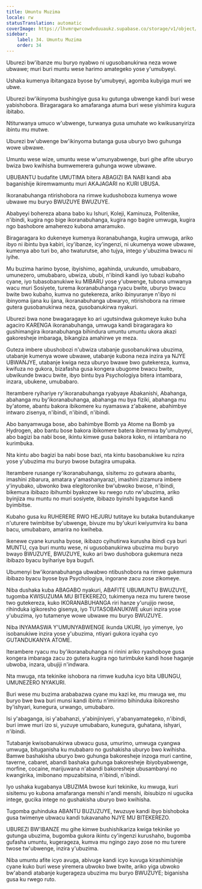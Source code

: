 ```yaml
---
title: Umuntu Muzima
locale: rw
statusTranslation: automatic
coverImage: https://lhvmrqwrcowdvduuaukz.supabase.co/storage/v1/object/public/strapi-uploads/small_cover-educacion-fundamental.webp-2d51a7828a2b1309555be27f7e2a61a0.webp
sidebar:
    label: 34. Umuntu Muzima
    order: 34
---
```

Uburezi bw'ibanze mu buryo nyabwo ni ugusobanukirwa neza wowe ubwawe; muri buri muntu wese harimo amategeko yose y'umubyeyi.

Ushaka kumenya ibitangaza byose by'umubyeyi, agomba kubyiga muri we ubwe.

Uburezi bw'ikinyoma bushingiye gusa ku gutunga ubwenge kandi buri wese yabishobora. Biragaragara ko amafaranga atuma buri wese yishimira kugura ibitabo.

Ntiturwanya umuco w'ubwenge, turwanya gusa umuhate wo kwikusanyiriza ibintu mu mutwe.

Uburezi bw'ubwenge bw'ikinyoma butanga gusa uburyo bwo guhunga wowe ubwawe.

Umuntu wese wize, umuntu wese w'umunyabwenge, buri gihe afite uburyo bwiza bwo kwihisha bumwemerera guhunga wowe ubwawe.

UBUBANTU budafite UMUTIMA bitera ABAGIZI BA NABI kandi aba baganishije ikiremwamuntu muri AKAJAGARI no KURI UBUSA.

Ikoranabuhanga ntirishobora na rimwe kudushoboza kumenya wowe ubwawe mu buryo BWUZUYE BWUZUYE.

Ababyeyi bohereza abana babo ku Ishuri, Koleji, Kaminuza, Politenike, n'ibindi, kugira ngo bige ikoranabuhanga, kugira ngo bagire umwuga, kugira ngo bashobore amaherezo kubona amaramuko.

Biragaragara ko dukeneye kumenya ikoranabuhanga, kugira umwuga, ariko ibyo ni ibintu bya kabiri, icy'ibanze, icy'ingenzi, ni ukumenya wowe ubwawe, kumenya abo turi bo, aho twaturutse, aho tujya, intego y'ubuzima bwacu ni iyihe.

Mu buzima harimo byose, ibyishimo, agahinda, urukundo, umubabaro, umunezero, umubabaro, ubwiza, ububi, n'ibindi kandi iyo tubazi kubaho cyane, iyo tubasobanukiwe ku MIBARU yose y'ubwenge, tubona umwanya wacu muri Sosiyete, turema ikoranabuhanga ryacu bwite, uburyo bwacu bwite bwo kubaho, kumva no gutekereza, ariko ibinyuranye n'ibyo ni ibinyoma ijana ku ijana, ikoranabuhanga ubwaryo, ntirishobora na rimwe gutera gusobanukirwa neza, gusobanukirwa nyakuri.

Uburezi bwa none bwagaragaye ko ari ugutsindwa gukomeye kuko buha agaciro KARENGA ikoranabuhanga, umwuga kandi biragaragara ko gushimangira ikoranabuhanga bihindura umuntu umuntu ukora akazi gakoresheje imbaraga, bikangiza amahirwe ye meza.

Guteza imbere ubushobozi n'ubwiza utabanje gusobanukirwa ubuzima, utabanje kumenya wowe ubwawe, utabanje kubona neza inzira ya NJYE UBWANJYE, utabanje kwiga neza uburyo bwawe bwo gutekereza, kumva, kwifuza no gukora, bizafasha gusa kongera ubugome bwacu bwite, ubwikunde bwacu bwite, ibyo bintu bya Psychologiya bitera intambara, inzara, ubukene, umubabaro.

Iterambere ryihariye ry'ikoranabuhanga ryabyaye Abakanishi, Abahanga, abahanga mu by'ikoranabuhanga, abahanga mu bya fiziki, abahanga mu by'atome, abantu bakora ibikomere ku nyamaswa z'abakene, abahimbye intwaro zisenya, n'ibindi, n'ibindi, n'ibindi.

Abo banyamwuga bose, abo bahimbye Bomb ya Atome na Bomb ya Hydrogen, abo bantu bose bakora ibikomere batera ibiremwa by'umubyeyi, abo bagizi ba nabi bose, ikintu kimwe gusa bakora koko, ni intambara no kurimbuka.

Nta kintu abo bagizi ba nabi bose bazi, nta kintu basobanukiwe ku nzira yose y'ubuzima mu buryo bwose butagira umupaka.

Iterambere rusange ry'ikoranabuhanga, sisitemu zo gutwara abantu, imashini zibarura, amatara y'amashanyarazi, imashini zizamura imbere y'inyubako, ubwonko bwa elegitoronike bw'ubwoko bwose, n'ibindi, bikemura ibibazo ibihumbi byakozwe ku rwego ruto rw'ubuzima, ariko byinjiza mu muntu no muri sosiyete, ibibazo byinshi byagutse kandi byimbitse.

Kubaho gusa ku RUHERERE RWO HEJURU tutitaye ku butaka butandukanye n'uturere twimbitse by'ubwenge, bivuze mu by'ukuri kwiyumvira ku bana bacu, umubabaro, amarira no kwiheba.

Ikenewe cyane kurusha byose, ikibazo cyihutirwa kurusha ibindi cya buri MUNTU, cya buri muntu wese, ni ugusobanukirwa ubuzima mu buryo bwayo BWUZUYE, BWUZUYE, kuko ari bwo dushobora gukemura neza ibibazo byacu byihariye bya bugufi.

Ubumenyi bw'ikoranabuhanga ubwabwo ntibushobora na rimwe gukemura ibibazo byacu byose bya Psychologiya, ingorane zacu zose zikomeye.

Niba dushaka kuba ABAGABO nyakuri, ABAFITE UBUMUNTU BWUZUYE, tugomba KWISUZUMA MU BITEKEREZO, tukimenya neza mu turere twose two gutekereza, kuko IKORANABUHANGA riri hanze y'urujijo rwose, rihinduka igikoresho gisenya, iyo TUTASOBANUKIWE ukuri inzira yose y'ubuzima, iyo tutamenye wowe ubwawe mu buryo BWUZUYE.

Niba INYAMASWA Y'UMUNYABWENGE ikunda UKURI, iyo yimenye, iyo isobanukiwe inzira yose y'ubuzima, ntiyari gukora icyaha cyo GUTANDUKANYA ATOME.

Iterambere ryacu mu by'ikoranabuhanga ni rinini ariko ryashoboye gusa kongera imbaraga zacu zo gutera kugira ngo turimbuke kandi hose haganje ubwoba, inzara, ubujiji n'indwara.

Nta mwuga, nta tekinike ishobora na rimwe kuduha icyo bita UBUNGU, UMUNEZERO NYAKURI.

Buri wese mu buzima arababazwa cyane mu kazi ke, mu mwuga we, mu buryo bwe bwa buri munsi kandi ibintu n'imirimo bihinduka ibikoresho by'ishyari, kunegura, urwango, umubabaro.

Isi y'abaganga, isi y'abahanzi, y'abinjiniyeri, y'abanyamategeko, n'ibindi, buri imwe muri izo si, yuzuye umubabaro, kunegura, guhatana, ishyari, n'ibindi.

Tutabanje kwisobanukirwa ubwacu gusa, umurimo, umwuga cyangwa umwuga, bituganisha ku mubabaro no gushakisha uburyo bwo kwihisha. Bamwe bashakisha uburyo bwo guhunga bakoresheje inzoga muri cantine, taverne, cabaret, abandi bashaka guhunga bakoresheje ibiyobyabwenge, morfine, cocaine, marijuwana n'abandi bakoresheje ubusambanyi no kwangirika, imibonano mpuzabitsina, n'ibindi, n'ibindi.

Iyo ushaka kugabanya UBUZIMA bwose kuri tekinike, ku mwuga, kuri sisitemu yo kubona amafaranga menshi n'andi menshi, ibisubizo ni ugucika intege, gucika intege no gushakisha uburyo bwo kwihisha.

Tugomba guhinduka ABANTU BUZUZUYE, twuzuye kandi ibyo bishoboka gusa twimenye ubwacu kandi tukavanaho NJYE MU BITEKEREZO.

UBUREZI BW'IBANZE mu gihe kimwe bushishikariza kwiga tekinike yo gutunga ubuzima, bugomba gukora ikintu cy'ingenzi kurushaho, bugomba gufasha umuntu, kugerageza, kumva mu ngingo zayo zose no mu turere twose tw'ubwenge, inzira y'ubuzima.

Niba umuntu afite icyo avuga, abivuge kandi icyo kuvuga kirashimishije cyane kuko buri wese yiremera ubwoko bwe bwite, ariko yiga ubwoko bw'abandi atabanje kugerageza ubuzima mu buryo BWUZUYE; biganisha gusa ku rwego ruto.

